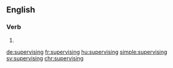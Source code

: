 
==English==

===Verb===
{{head|en}}

# {{present participle of|supervise}}

[[de:supervising]]
[[fr:supervising]]
[[hu:supervising]]
[[simple:supervising]]
[[sv:supervising]]
[[chr:supervising]]